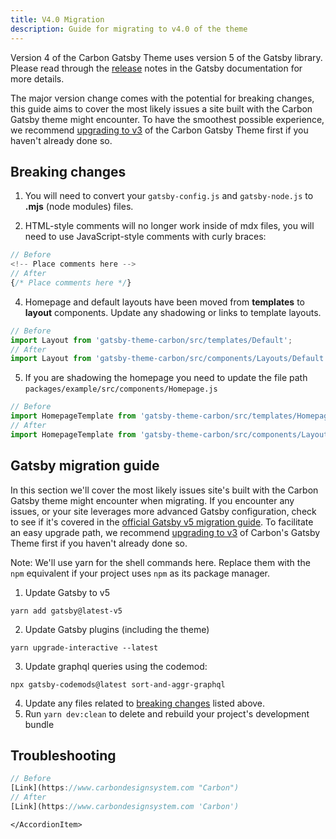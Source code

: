 ```yaml
---
title: V4.0 Migration
description: Guide for migrating to v4.0 of the theme
---
```


<PageDescription>

Version 4 of the Carbon Gatsby Theme uses version 5 of the Gatsby library.
Please read through the
[release](https://www.gatsbyjs.com/docs/reference/release-notes/v5.0/) notes in
the Gatsby documentation for more details.

The major version change comes with the potential for breaking changes, this
guide aims to cover the most likely issues a site built with the Carbon Gatsby
theme might encounter. To have the smoothest possible experience, we recommend
[upgrading to v3](/guides/v3-migration) of the Carbon Gatsby Theme first if you
haven't already done so.

</PageDescription>

## Breaking changes

1. You will need to convert your `gatsby-config.js` and `gatsby-node.js` to
   **.mjs** (node modules) files.

2. HTML-style comments will no longer work inside of mdx files, you will need to
   use JavaScript-style comments with curly braces:

```jsx
// Before
<!-- Place comments here -->
// After
{/* Place comments here */}
```

4. Homepage and default layouts have been moved from **templates** to **layout**
   components. Update any shadowing or links to template layouts.

```jsx
// Before
import Layout from 'gatsby-theme-carbon/src/templates/Default';
// After
import Layout from 'gatsby-theme-carbon/src/components/Layouts/Default';
```

5. If you are shadowing the homepage you need to update the file path
   `packages/example/src/components/Homepage.js`

```jsx
// Before
import HomepageTemplate from 'gatsby-theme-carbon/src/templates/Homepage';
// After
import HomepageTemplate from 'gatsby-theme-carbon/src/components/Layouts/Homepage';
```

## Gatsby migration guide

In this section we'll cover the most likely issues site's built with the Carbon
Gatsby theme might encounter when migrating. If you encounter any issues, or
your site leverages more advanced Gatsby configuration, check to see if it's
covered in the
[official Gatsby v5 migration guide](https://www.gatsbyjs.com/docs/reference/release-notes/migrating-from-v4-to-v5/).
To facilitate an easy upgrade path, we recommend
[upgrading to v3](/guides/v3-migration) of Carbon's Gatsby Theme first if you
haven't already done so.

<InlineNotification>

Note: We'll use yarn for the shell commands here. Replace them with the `npm`
equivalent if your project uses `npm` as its package manager.

</InlineNotification>

1. Update Gatsby to v5

```shell
yarn add gatsby@latest-v5
```

2. Update Gatsby plugins (including the theme)

```shell
yarn upgrade-interactive --latest
```

3. Update graphql queries using the codemod:

```shell
npx gatsby-codemods@latest sort-and-aggr-graphql
```

4. Update any files related to [breaking changes](#breaking-changes) listed
   above.
5. Run `yarn dev:clean` to delete and rebuild your project's development bundle

## Troubleshooting

<Accordion>
  <AccordionItem
    title="Markdown link with title needs double quotes"
    open={true}>

```jsx
// Before
[Link](https://www.carbondesignsystem.com "Carbon")
// After
[Link](https://www.carbondesignsystem.com 'Carbon')
```

    </AccordionItem>

</Accordion>
